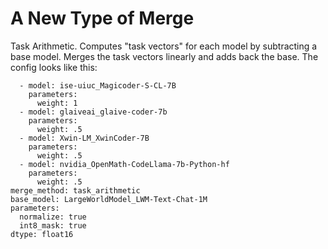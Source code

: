 # A New Type of Merge

Task Arithmetic. Computes "task vectors" for each model by subtracting a base model. Merges the task vectors linearly and adds back the base. The config looks like this:

```models:
  - model: ise-uiuc_Magicoder-S-CL-7B
    parameters:
      weight: 1
  - model: glaiveai_glaive-coder-7b
    parameters:
      weight: .5
  - model: Xwin-LM_XwinCoder-7B
    parameters:
      weight: .5
  - model: nvidia_OpenMath-CodeLlama-7b-Python-hf
    parameters:
      weight: .5
merge_method: task_arithmetic
base_model: LargeWorldModel_LWM-Text-Chat-1M
parameters:
  normalize: true
  int8_mask: true
dtype: float16